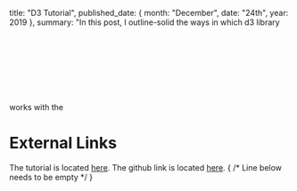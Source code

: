 
  title: "D3 Tutorial",
  published_date: { month: "December", date: "24th", year: 2019 },
  summary: "In this post, I outline-solid the ways in which d3 library works with the <svg> elements.",
  post_link: "d3-tutorial",
  /* TODO: migrate d3 tutorial here  */
};

# External Links
The tutorial is located [here](https://farooq-azam-khan.github.io/d3js-tutorials/).
The github link is located [here](https://github.com/Farooq-azam-khan/d3js-tutorials/tree/master). 
{
  /* Line below needs to be empty */
}

